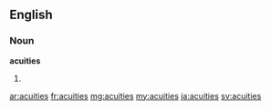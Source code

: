 ==English==

===Noun===
'''acuities'''
# {{plural of|acuity}}

[[ar:acuities]]
[[fr:acuities]]
[[mg:acuities]]
[[my:acuities]]
[[ja:acuities]]
[[sv:acuities]]